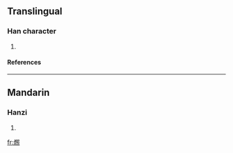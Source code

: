 ==Translingual==
===Han character===
{{Han char|rn=86|rad=火|as=13|sn=17|four=|canj=火日口火 (FARF)}}
# {{defn|Han|sort=火13}}
====References====
{{Han ref|kx=0685.201|dkj=19498|hdz=32240.180|uh=71F3|ud=29171}}

----
==Mandarin==
===Hanzi===
{{cmn-hanzi|pin=[[zhào]] (zhao4)|wg=chao<sup>4</sup>}}
# {{defn|Mandarin}}

[[fr:燳]]